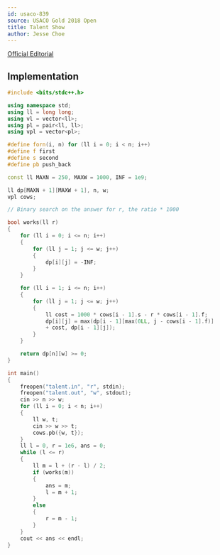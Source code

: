 ```yaml
---
id: usaco-839
source: USACO Gold 2018 Open
title: Talent Show
author: Jesse Choe
---
```


[Official Editorial](http://www.usaco.org/current/data/sol_talent_gold_open18.html)

## Implementation

<LanguageSection>
<CPPSection>
	
```cpp
#include <bits/stdc++.h>

using namespace std;
using ll = long long;
using vl = vector<ll>;
using pl = pair<ll, ll>;
using vpl = vector<pl>;

#define forn(i, n) for (ll i = 0; i < n; i++)
#define f first
#define s second
#define pb push_back

const ll MAXN = 250, MAXW = 1000, INF = 1e9;

ll dp[MAXN + 1][MAXW + 1], n, w;
vpl cows;

// Binary search on the answer for r, the ratio * 1000

bool works(ll r)
{
	for (ll i = 0; i <= n; i++)
	{
		for (ll j = 1; j <= w; j++)
		{
			dp[i][j] = -INF;
		}
	}

	for (ll i = 1; i <= n; i++)
	{
		for (ll j = 1; j <= w; j++)
		{
			ll cost = 1000 * cows[i - 1].s - r * cows[i - 1].f;
			dp[i][j] = max(dp[i - 1][max(0LL, j - cows[i - 1].f)]
			+ cost, dp[i - 1][j]);
		}
	}

	return dp[n][w] >= 0;
}

int main()
{
	freopen("talent.in", "r", stdin);
	freopen("talent.out", "w", stdout);
	cin >> n >> w;
	for (ll i = 0; i < n; i++)
	{
		ll w, t;
		cin >> w >> t;
		cows.pb({w, t});
	}
	ll l = 0, r = 1e6, ans = 0;
	while (l <= r)
	{
		ll m = l + (r - l) / 2;
		if (works(m))
		{
			ans = m;
			l = m + 1;
		}
		else
		{
			r = m - 1;
		}
	}
	cout << ans << endl;
}
```
</CPPSection>
</LanguageSection>
